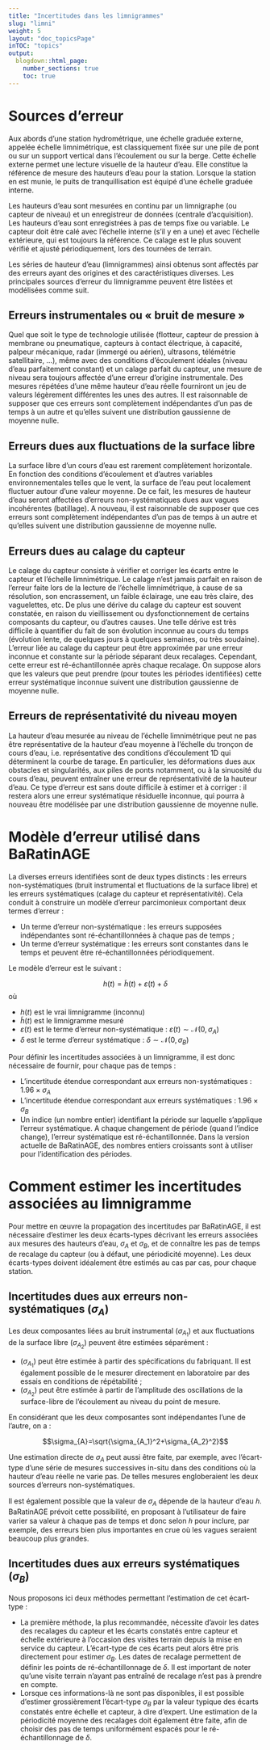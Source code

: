 ---
title: "Incertitudes dans les limnigrammes"
slug: "limni"
weight: 5
layout: "doc_topicsPage"
inTOC: "topics"
output:
  blogdown::html_page:
    number_sections: true
    toc: true
---

# Sources d'erreur

Aux abords d’une station hydrométrique, une échelle graduée externe, appelée échelle limnimétrique, est classiquement fixée sur une pile de pont ou sur un support vertical dans l’écoulement ou sur la berge. Cette échelle externe permet une lecture visuelle de la hauteur d’eau. Elle constitue la référence de mesure des hauteurs d’eau pour la station. Lorsque la station en est munie, le puits de tranquillisation est équipé d’une échelle graduée interne.

Les hauteurs d’eau sont mesurées en continu par un limnigraphe (ou capteur de niveau) et un enregistreur de données (centrale d’acquisition). Les hauteurs d’eau sont enregistrées à pas de temps fixe ou variable. Le capteur doit être calé avec l’échelle interne (s’il y en a une) et avec l’échelle extérieure, qui est toujours la référence. Ce calage est le plus souvent vérifié et ajusté périodiquement, lors des tournées de terrain.

Les séries de hauteur d’eau (limnigrammes) ainsi obtenus sont affectés par des erreurs ayant des origines et des caractéristiques diverses. Les principales sources d’erreur du limnigramme peuvent être listées et modélisées comme suit.

## Erreurs instrumentales ou « bruit de mesure »

Quel que soit le type de technologie utilisée (flotteur, capteur de pression à membrane ou pneumatique, capteurs à contact électrique, à capacité, palpeur mécanique, radar (immergé ou aérien), ultrasons, télémétrie satellitaire, …), même avec des conditions d’écoulement idéales (niveau d’eau parfaitement constant) et un calage parfait du capteur, une mesure de niveau sera toujours affectée d’une erreur d’origine instrumentale. Des mesures répétées d’une même hauteur d’eau réelle fourniront un jeu de valeurs légèrement différentes les unes des autres. Il est raisonnable de supposer que ces erreurs sont complètement indépendantes d’un pas de temps à un autre et qu’elles suivent une distribution gaussienne de moyenne nulle.

## Erreurs dues aux fluctuations de la surface libre

La surface libre d’un cours d’eau est rarement complètement horizontale. En fonction des conditions d’écoulement et d’autres variables environnementales telles que le vent, la surface de l’eau peut localement fluctuer autour d’une valeur moyenne. De ce fait, les mesures de hauteur d’eau seront affectées d’erreurs non-systématiques dues aux vagues incohérentes (batillage). A nouveau, il est raisonnable de supposer que ces erreurs sont complètement indépendantes d’un pas de temps à un autre et qu’elles suivent une distribution gaussienne de moyenne nulle.

## Erreurs dues au calage du capteur

Le calage du capteur consiste à vérifier et corriger les écarts entre le capteur et l’échelle limnimétrique. Le calage n’est jamais parfait en raison de l’erreur faite lors de la lecture de l’échelle limnimétrique, à cause de sa résolution, son encrassement, un faible éclairage, une eau très claire, des vaguelettes, etc. De plus une dérive du calage du capteur est souvent constatée, en raison du vieillissement ou dysfonctionnement de certains composants du capteur, ou d’autres causes. Une telle dérive est très difficile à quantifier du fait de son évolution inconnue au cours du temps (évolution lente, de quelques jours à quelques semaines, ou très soudaine). L’erreur liée au calage du capteur peut être approximée par une erreur inconnue et constante sur la période séparant deux recalages. Cependant, cette erreur est ré-échantillonnée après chaque recalage. On suppose alors que les valeurs que peut prendre (pour toutes les périodes identifiées) cette erreur systématique inconnue suivent une distribution gaussienne de moyenne nulle.

## Erreurs de représentativité du niveau moyen

La hauteur d’eau mesurée au niveau de l’échelle limnimétrique peut ne pas être représentative de la hauteur d’eau moyenne à l’échelle du tronçon de cours d’eau, i.e. représentative des conditions d’écoulement 1D qui déterminent la courbe de tarage. En particulier, les déformations dues aux obstacles et singularités, aux piles de ponts notamment, ou à la sinuosité du cours d’eau, peuvent entraîner une erreur de représentativité de la hauteur d’eau. Ce type d’erreur est sans doute difficile à estimer et à corriger : il restera alors une erreur systématique résiduelle inconnue, qui pourra à nouveau être modélisée par une distribution gaussienne de moyenne nulle.

# Modèle d’erreur utilisé dans BaRatinAGE

La diverses erreurs identifiées sont de deux types distincts : les erreurs non-systématiques (bruit instrumental et fluctuations de la surface libre) et les erreurs systématiques (calage du capteur et représentativité). Cela conduit à construire un modèle d’erreur parcimonieux comportant deux termes d’erreur :

* Un terme d’erreur non-systématique : les erreurs supposées indépendantes sont ré-échantillonnées à chaque pas de temps ;
* Un terme d’erreur systématique : les erreurs sont constantes dans le temps et peuvent être ré-échantillonnées périodiquement.

Le modèle d’erreur est le suivant :

$$h(t)= \tilde{h}(t)+\varepsilon(t)+\delta$$
où

* $h(t)$ est le vrai limnigramme (inconnu)
* $\tilde{h}(t)$ est le limnigramme mesuré
* $\varepsilon(t)$ est le terme d’erreur non-systématique : $\varepsilon(t) \sim \mathcal{N}(0,\sigma_A)$
* $\delta$ est le terme d’erreur systématique : $\delta \sim \mathcal{N}(0,\sigma_B)$

Pour définir les incertitudes associées à un limnigramme, il est donc nécessaire de fournir, pour chaque pas de temps :

* L’incertitude étendue correspondant aux erreurs non-systématiques : $1.96 \times \sigma_A$
* L’incertitude étendue correspondant aux erreurs systématiques : $1.96 \times \sigma_B$
* Un indice (un nombre entier) identifiant la période sur laquelle s’applique l’erreur systématique. A chaque changement de période (quand l’indice change), l’erreur systématique est ré-échantillonnée. Dans la version actuelle de BaRatinAGE, des nombres entiers croissants sont à utiliser pour l’identification des périodes.

# Comment estimer les incertitudes associées au limnigramme

Pour mettre en œuvre la propagation des incertitudes par BaRatinAGE, il est nécessaire d’estimer les deux écarts-types décrivant les erreurs associées aux mesures des hauteurs d’eau, $\sigma_A$ et $\sigma_B$, et de connaître les pas de temps de recalage du capteur (ou à défaut, une périodicité moyenne). Les deux écarts-types doivent idéalement être estimés au cas par cas, pour chaque station.

## Incertitudes dues aux erreurs non-systématiques $(\sigma_A)$

Les deux composantes liées au bruit instrumental $(\sigma_{A_1})$ et aux fluctuations de la surface libre $(\sigma_{A_2})$ peuvent être estimées séparément :

* $(\sigma_{A_1})$ peut être estimée à partir des spécifications du fabriquant. Il est également possible de le mesurer directement en laboratoire par des essais en conditions de répétabilité ;
* $(\sigma_{A_2})$ peut être estimée à partir de l’amplitude des oscillations de la surface-libre de l’écoulement au niveau du point de mesure.

En considérant que les deux composantes sont indépendantes l’une de l’autre, on a :

$$\sigma_{A}=\sqrt{\sigma_{A_1}^2+\sigma_{A_2}^2}$$

Une estimation directe de $\sigma_{A}$ peut aussi être faite, par exemple, avec l’écart-type d’une série de mesures successives in-situ dans des conditions où la hauteur d’eau réelle ne varie pas. De telles mesures engloberaient les deux sources d’erreurs non-systématiques.

Il est également possible que la valeur de $\sigma_{A}$ dépende de la hauteur d’eau $ℎ$. BaRatinAGE prévoit cette
possibilité, en proposant à l’utilisateur de faire varier sa valeur à chaque pas de temps et donc selon $ℎ$ pour inclure, par exemple, des erreurs bien plus importantes en crue où les vagues seraient beaucoup plus grandes.

## Incertitudes dues aux erreurs systématiques $(\sigma_B)$

Nous proposons ici deux méthodes permettant l’estimation de cet écart-type :

* La première méthode, la plus recommandée, nécessite d’avoir les dates des recalages du capteur et les écarts constatés entre capteur et échelle extérieure à l’occasion des visites terrain depuis la mise en service du capteur. L’écart-type de ces écarts peut alors être pris directement pour estimer $\sigma_B$. Les dates de recalage permettent de définir les points de ré-échantillonnage de $\delta$. Il est important de noter qu’une visite terrain n’ayant pas entraîné de recalage n’est pas à prendre en compte.
* Lorsque ces informations-là ne sont pas disponibles, il est possible d’estimer grossièrement l’écart-type $\sigma_B$ par la valeur typique des écarts constatés entre échelle et capteur, à dire d’expert. Une estimation de la périodicité moyenne des recalages doit également être faite, afin de choisir des pas de temps uniformément espacés pour le ré-échantillonnage de $\delta$.
